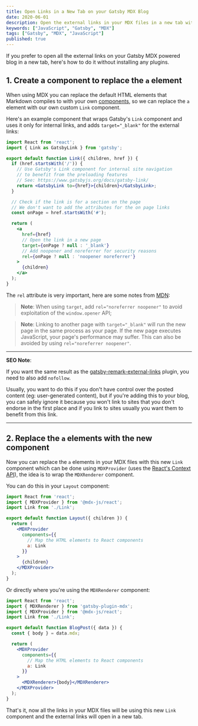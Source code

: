 ```yaml
---
title: Open Links in a New Tab on your Gatsby MDX Blog
date: 2020-06-01
description: Open the external links in your MDX files in a new tab without any plugins.
keywords: ["JavaScript", "Gatsby", "MDX"]
tags: ["Gatsby", "MDX", "JavaScript"]
published: true
---
```


If you prefer to open all the external links on your Gatsby MDX powered blog in a new tab, here's how to do it without installing any plugins.

## 1. Create a component to replace the `a` element

When using MDX you can replace the default HTML elements that Markdown compiles to with your own [components](https://mdxjs.com/getting-started#working-with-components), so we can replace the `a` element with our own custom `Link` component.

Here's an example component that wraps Gatsby's `Link` component and uses it only for internal links, and adds `target="_blank"` for the external links:

```jsx {title: src/components/Link.js}{lineNumbers: true}{copy: true}
import React from 'react';
import { Link as GatsbyLink } from 'gatsby';

export default function Link({ children, href }) {
  if (href.startsWith('/')) {
    // Use Gatsby's Link component for internal site navigation
    // to benefit from the preloading features
    // See: https://www.gatsbyjs.org/docs/gatsby-link/
    return <GatsbyLink to={href}>{children}</GatsbyLink>;
  }

  // Check if the link is for a section on the page
  // We don't want to add the attributes for the on page links
  const onPage = href.startsWith('#');

  return (
    <a
      href={href}
      // Open the link in a new page
      target={onPage ? null : '_blank'}
      // Add noopener and noreferrer for security reasons
      rel={onPage ? null : 'noopener noreferrer'}
    >
      {children}
    </a>
  );
}
```

The `rel` attribute is very important, here are some notes from [MDN](https://developer.mozilla.org/en-US/docs/Web/HTML/Element/a):

> **Note**: When using `target`, add `rel="noreferrer noopener"` to avoid exploitation of the `window.opener` API;

> **Note**: Linking to another page with `target="_blank"` will run the new page in the same process as your page. If the new page executes JavaScript, your page's performance may suffer. This can also be avoided by using `rel="noreferrer noopener"`.

---

**SEO Note**:

If you want the same result as the [gatsby-remark-external-links](https://www.gatsbyjs.org/packages/gatsby-remark-external-links/) plugin, you need to also add `nofollow`.

Usually, you want to do this if you don't have control over the posted content (eg: user-generated content), but if you're adding this to your blog, you can safely ignore it because you won't link to sites that you don't endorse in the first place and if you link to sites usually you want them to benefit from this link.

---

## 2. Replace the `a` elements with the new component

Now you can replace the `a` elements in your MDX files with this new `Link` component which can be done using `MDXProvider` (uses the [React's Context API](https://reactjs.org/docs/context.html)), the idea is to wrap the `MDXRenderer` component.

You can do this in your `Layout` component:

```jsx {title: src/components/Layout.js}{lineNumbers: true}{copy: true}
import React from 'react';
import { MDXProvider } from '@mdx-js/react';
import Link from './Link';

export default function Layout({ children }) {
  return (
    <MDXProvider
      components={{
        // Map the HTML elements to React components
        a: Link
      }}
    >
      {children}
    </MDXProvider>
  );
}
```

Or directly where you're using the `MDXRenderer` component:

```jsx {title: src/templates/blog-post.js}{lineNumbers: true}{copy: true}
import React from 'react';
import { MDXRenderer } from 'gatsby-plugin-mdx';
import { MDXProvider } from '@mdx-js/react';
import Link from './Link';

export default function BlogPost({ data }) {
  const { body } = data.mdx;

  return (
    <MDXProvider
      components={{
        // Map the HTML elements to React components
        a: Link
      }}
    >
      <MDXRenderer>{body}</MDXRenderer>
    </MDXProvider>
  );
}
```

That's it, now all the links in your MDX files will be using this new `Link` component and the external links will open in a new tab.
